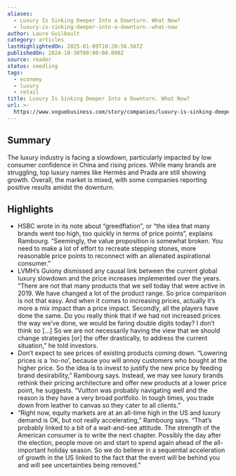 ```yaml
---
aliases:
  - Luxury Is Sinking Deeper Into a Downturn. What Now?
  - luxury-is-sinking-deeper-into-a-downturn.-what-now
author: Laure Guilbault
category: articles
lastHighlightedOn: 2025-01-09T10:20:56.507Z
publishedOn: 2024-10-30T00:00:00.000Z
source: reader
status: seedling
tags:
  - economy
  - luxury
  - retail
title: Luxury Is Sinking Deeper Into a Downturn. What Now?
url: >-
  https://www.voguebusiness.com/story/companies/luxury-is-sinking-deeper-into-a-downturn-what-now
---
```

## Summary

The luxury industry is facing a slowdown, particularly impacted by low consumer confidence in China and rising prices. While many brands are struggling, top luxury names like Hermès and Prada are still showing growth. Overall, the market is mixed, with some companies reporting positive results amidst the downturn.

## Highlights

- HSBC wrote in its note about “greedflation”, or “the idea that many brands went too high, too quickly in terms of price points”, explains Rambourg. “Seemingly, the value proposition is somewhat broken. You need to make a lot of effort to recreate stepping stones, more reasonable price points to reconnect with an alienated aspirational consumer.”
- LVMH’s Guiony dismissed any causal link between the current global luxury slowdown and the price increases implemented over the years. “There are not that many products that we sell today that were active in 2019. We have changed a lot of the product range. So price comparison is not that easy. And when it comes to increasing prices, actually it’s more a mix impact than a price impact. Secondly, all the players have done the same. Do you really think that if we had not increased prices the way we’ve done, we would be faring double digits today? I don’t think so […] So we are not necessarily having the view that we should change strategies [or] the offer drastically, to address the current situation,” he told investors.
- Don’t expect to see prices of existing products coming down. “Lowering prices is a ‘no-no’, because you will annoy customers who bought at the higher price. So the idea is to invest to justify the new price by feeding brand desirability,” Rambourg says. Instead, we may see luxury brands rethink their pricing architecture and offer new products at a lower price point, he suggests. “Vuitton was probably navigating well and the reason is they have a very broad portfolio. In tough times, you trade down from leather to canvas so they cater to all clients.”
- “Right now, equity markets are at an all-time high in the US and luxury demand is OK, but not really accelerating,” Rambourg says. “That’s probably linked to a bit of a wait-and-see attitude. The strength of the American consumer is to write the next chapter. Possibly the day after the election, people move on and start to spend again ahead of the all-important holiday season. So we do believe in a sequential acceleration of growth in the US linked to the fact that the event will be behind you and will see uncertainties being removed.”
